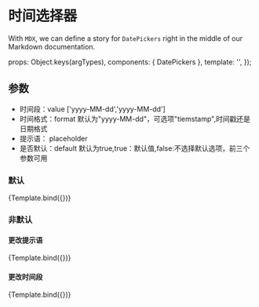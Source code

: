 <!--- DatePickers.stories.mdx -->



<Meta title="组件Demo/时间选择器" component={DatePickers} />

# 时间选择器

With `MDX`, we can define a story for `DatePickers` right in the middle of our
Markdown documentation.

  props: Object.keys(argTypes),
  components: { DatePickers },
  template: '<DatePickers v-bind="$props" />',
});

## 参数
+ 时间段：value ['yyyy-MM-dd','yyyy-MM-dd']
+ 时间格式：format 默认为"yyyy-MM-dd"，可选项"tiemstamp",时间戳还是日期格式
+ 提示语： placeholder
+ 是否默认：default 默认为true,true：默认值,false:不选择默认选项，前三个参数可用


### 默认
<Canvas>
  <Story name="Primary">
    {Template.bind({})}
  </Story>
</Canvas>

### 非默认
#### 更改提示语
<Canvas>
  <Story name="changePlaceholder" args={{default:'false',placeholder: '更改提示语'}}>
    {Template.bind({})}
  </Story>
</Canvas>

#### 更改时间段
<Canvas>
  <Story name="changeDate" args={{default: false,value: ['2022-2-2','2022-8-2']}}>
    {Template.bind({})}
  </Story>
</Canvas>



